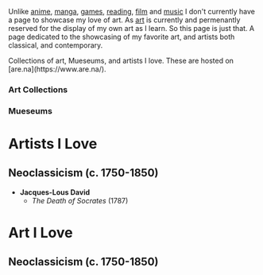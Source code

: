 <Box>Unlike [anime](/anime), [manga](/manga), [games](/games), [reading](/reading), [film](/film) and [music](/music) I don't currently have a page to showcase my love of art. As [art](/art) is 
currently and permenantly reserved for the display of my own art as I learn. So this page is just that. A page dedicated to the showcasing of my favorite art, and artists both classical, and contemporary. </Box>

<Collapse title="Some Collections of Art I Love">
Collections of art, Mueseums, and artists I love. These are hosted on [are.na](https://www.are.na/). 
  
### **Art Collections**  

### **Mueseums**  
</Collapse>


# Artists I Love 

## Neoclassicism (c. 1750-1850)
- **Jacques-Lous David** 
    - *The Death of Socrates* (1787)

# Art I Love 

## Neoclassicism (c. 1750-1850)